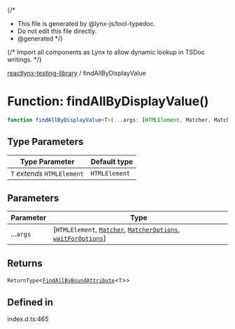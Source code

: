 {/*
* This file is generated by @lynx-js/tool-typedoc.
* Do not edit this file directly.
* @generated
*/}

{/* Import all components as Lynx to allow dynamic lookup in TSDoc writings. */}


[reactlynx-testing-library](/api/reactlynx-testing-library/index.mdx) / findAllByDisplayValue

# Function: findAllByDisplayValue()

```ts
function findAllByDisplayValue<T>(...args: [HTMLElement, Matcher, MatcherOptions, waitForOptions]): ReturnType<FindAllByBoundAttribute<T>>
```

## Type Parameters

| Type Parameter | Default type |
| ------ | ------ |
| `T` *extends* `HTMLElement` | `HTMLElement` |

## Parameters

| Parameter | Type |
| ------ | ------ |
| ...`args` | [`HTMLElement`, [`Matcher`](/api/reactlynx-testing-library/TypeAlias.Matcher.mdx), [`MatcherOptions`](/api/reactlynx-testing-library/Interface.MatcherOptions.mdx), [`waitForOptions`](/api/reactlynx-testing-library/Interface.waitForOptions.mdx)] |

## Returns

`ReturnType`\<[`FindAllByBoundAttribute`](/api/reactlynx-testing-library/TypeAlias.FindAllByBoundAttribute.mdx)\<`T`\>\>

## Defined in

index.d.ts:465
